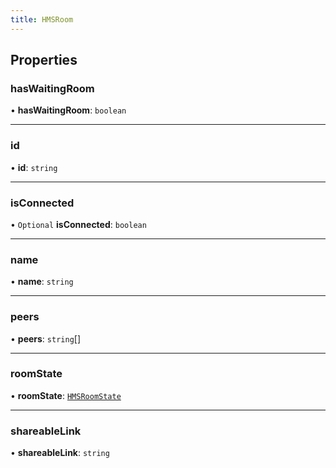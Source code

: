 ```yaml
---
title: HMSRoom
---
```


## Properties

### hasWaitingRoom

• **hasWaitingRoom**: `boolean`

---

### id

• **id**: `string`

---

### isConnected

• `Optional` **isConnected**: `boolean`

---

### name

• **name**: `string`

---

### peers

• **peers**: `string`[]

---

### roomState

• **roomState**: [`HMSRoomState`](/api-references/javascript/v2/enums/HMSRoomState)

---

### shareableLink

• **shareableLink**: `string`
